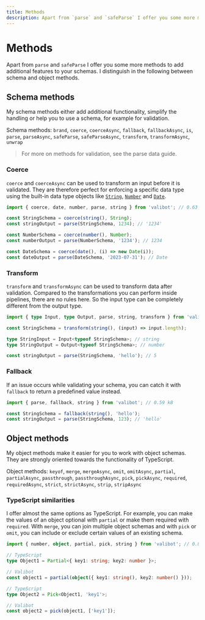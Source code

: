 ```yaml
---
title: Methods
description: Apart from `parse` and `safeParse` I offer you some more methods to add additional features to your schemas.
---
```



# Methods

Apart from <Link href="/api/parse">`parse`</Link> and <Link href="/api/safeParse">`safeParse`</Link> I offer you some more methods to add additional features to your schemas. I distinguish in the following between schema and object methods.

## Schema methods

My schema methods either add additional functionality, simplify the handling or help you to use a schema, for example for validation.

Schema methods: <Link href="/api/brand">`brand`</Link>, <Link href="/api/coerce">`coerce`</Link>, <Link href="/api/coerceAsync">`coerceAsync`</Link>, <Link href="/api/fallback">`fallback`</Link>, <Link href="/api/fallbackAsync">`fallbackAsync`</Link>, <Link href="/api/is">`is`</Link>, <Link href="/api/parse">`parse`</Link>, <Link href="/api/parseAsync">`parseAsync`</Link>, <Link href="/api/safeParse">`safeParse`</Link>, <Link href="/api/safeParseAsync">`safeParseAsync`</Link>, <Link href="/api/transform">`transform`</Link>, <Link href="/api/transformAsync">`transformAsync`</Link>, <Link href="/api/unwrap">`unwrap`</Link>

> For more on methods for validation, see the <Link href="/parse-data">parse data</Link> guide.

### Coerce

‎<Link href="/api/coerce">`coerce`</Link> and <Link href="/api/coerceAsync">`coerceAsync`</Link> can be used to transform an input before it is validated. They are therefore perfect for enforcing a specific data type using the built-in data type objects like [`String`](https://developer.mozilla.org/en-US/docs/Web/JavaScript/Reference/Global_Objects/String/String), [`Number`](https://developer.mozilla.org/en-US/docs/Web/JavaScript/Reference/Global_Objects/Number/Number) and [`Date`](https://developer.mozilla.org/en-US/docs/Web/JavaScript/Reference/Global_Objects/Date/Date).

```ts
import { coerce, date, number, parse, string } from 'valibot'; // 0.63 kB

const StringSchema = coerce(string(), String);
const stringOutput = parse(StringSchema, 1234); // '1234'

const NumberSchema = coerce(number(), Number);
const numberOutput = parse(NumberSchema, '1234'); // 1234

const DateSchema = coerce(date(), (i) => new Date(i));
const dateOutput = parse(DateSchema, '2023-07-31'); // Date
```

### Transform

‎<Link href="/api/transform">`transform`</Link> and <Link href="/api/transformAsync">`transformAsync`</Link> can be used to transform data after validation. Compared to the transformations you can perform inside <Link href="/guides/pipelines">pipelines</Link>, there are no rules here. So the input type can be completely different from the output type.

```ts
import { type Input, type Output, parse, string, transform } from 'valibot'; // 0.58 kB

const StringSchema = transform(string(), (input) => input.length);

type StringInput = Input<typeof StringSchema>; // string
type StringOutput = Output<typeof StringSchema>; // number

const stringOutput = parse(StringSchema, 'hello'); // 5
```

### Fallback

If an issue occurs while validating your schema, you can catch it with <Link href="/api/fallback">`fallback`</Link> to return a predefined value instead.

```ts
import { parse, fallback, string } from 'valibot'; // 0.59 kB

const StringSchema = fallback(string(), 'hello');
const stringOutput = parse(StringSchema, 123); // 'hello'
```

## Object methods

My object methods make it easier for you to work with object schemas. They are strongly oriented towards the functionality of TypeScript.

Object methods: <Link href="/api/keyof">`keyof`</Link>, <Link href="/api/merge">`merge`</Link>, <Link href="/api/mergeAsync">`mergeAsync`</Link>, <Link href="/api/omit">`omit`</Link>, <Link href="/api/omitAsync">`omitAsync`</Link>, <Link href="/api/partial">`partial`</Link>, <Link href="/api/partialAsync">`partialAsync`</Link>, <Link href="/api/passthrough">`passthrough`</Link>, <Link href="/api/passthroughAsync">`passthroughAsync`</Link>, <Link href="/api/pick">`pick`</Link>, <Link href="/api/pickAsync">`pickAsync`</Link>, <Link href="/api/required">`required`</Link>, <Link href="/api/requiredAsync">`requiredAsync`</Link>, <Link href="/api/strict">`strict`</Link>, <Link href="/api/strictAsync">`strictAsync`</Link>, <Link href="/api/strip">`strip`</Link>, <Link href="/api/stripAsync">`stripAsync`</Link>

### TypeScript similarities

I offer almost the same options as TypeScript. For example, you can make the values of an object optional with <Link href="/api/partial">`partial`</Link> or make them required with <Link href="/api/required">`required`</Link>. With <Link href="/api/merge">`merge`</Link>, you can join multiple object schemas and with <Link href="/api/pick">`pick`</Link> or <Link href="/api/omit">`omit`</Link>, you can include or exclude certain values of an existing schema.

```ts
import { number, object, partial, pick, string } from 'valibot'; // 0.8 kB

// TypeScript
type Object1 = Partial<{ key1: string; key2: number }>;

// Valibot
const object1 = partial(object({ key1: string(), key2: number() }));

// TypeScript
type Object2 = Pick<Object1, 'key1'>;

// Valibot
const object2 = pick(object1, ['key1']);
```
